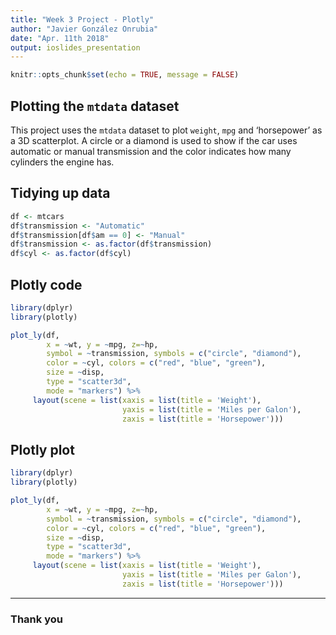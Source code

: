 ```yaml
---
title: "Week 3 Project - Plotly"
author: "Javier González Onrubia"
date: "Apr. 11th 2018"
output: ioslides_presentation
---
```


```r
knitr::opts_chunk$set(echo = TRUE, message = FALSE)
```

## Plotting the `mtdata` dataset

This project uses the `mtdata` dataset to plot `weight`, `mpg` and
'horsepower' as a 3D scatterplot. A circle or a diamond is used to
show if the car uses automatic or manual transmission and the color
indicates how many cylinders the engine has.

## Tidying up data

```r
df <- mtcars
df$transmission <- "Automatic"
df$transmission[df$am == 0] <- "Manual"
df$transmission <- as.factor(df$transmission)
df$cyl <- as.factor(df$cyl)
```

## Plotly code

```r
library(dplyr)
library(plotly)

plot_ly(df, 
        x = ~wt, y = ~mpg, z=~hp,
        symbol = ~transmission, symbols = c("circle", "diamond"),
        color = ~cyl, colors = c("red", "blue", "green"),
        size = ~disp,
        type = "scatter3d",
        mode = "markers") %>%
     layout(scene = list(xaxis = list(title = 'Weight'),
                         yaxis = list(title = 'Miles per Galon'),
                         zaxis = list(title = 'Horsepower')))
```

## Plotly plot

```r
library(dplyr)
library(plotly)

plot_ly(df, 
        x = ~wt, y = ~mpg, z=~hp,
        symbol = ~transmission, symbols = c("circle", "diamond"),
        color = ~cyl, colors = c("red", "blue", "green"),
        size = ~disp,
        type = "scatter3d",
        mode = "markers") %>%
     layout(scene = list(xaxis = list(title = 'Weight'),
                         yaxis = list(title = 'Miles per Galon'),
                         zaxis = list(title = 'Horsepower')))
```

***
### Thank you
